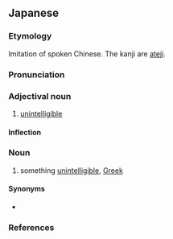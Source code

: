 ==Japanese==
{{ja-kanjitab|ちん|ふん|かん|ふん|k2=ぷん|k4=ぷん|yomi=o}}

===Etymology===
Imitation of spoken Chinese. The kanji are [[ateji]].

===Pronunciation===
{{ja-pron|yomi=o|ちんぷんかんぷん|acc=5|acc_ref=DJR|acc2=0|acc2_ref=DJR}}

===Adjectival noun===
{{ja-adj|decl=な|ちんぷんかんぷん|チンプンカンプン}}

# [[unintelligible]]

====Inflection====
{{ja-na|ちんぷんかんぷん}}

===Noun===
{{ja-noun|ちんぷんかんぷん|チンプンカンプン}}

# something [[unintelligible]], [[Greek]]

====Synonyms====
* {{ja-r|珍紛漢|ちんぷんかん}}

===References===
<references/>